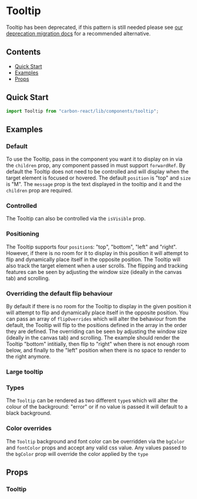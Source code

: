 

<Meta of={TooltipStories} />

# Tooltip

<DeprecationWarning>
Tooltip has been deprecated, if this pattern is still needed please see <a style={{color: "white"}} href="../?path=/docs/documentation-deprecation-migration--docs#recommended-alternatives">our deprecation migration docs</a> for a recommended alternative.
</DeprecationWarning>

## Contents

- [Quick Start](#quick-start)
- [Examples](#examples)
- [Props](#props)

## Quick Start

```javascript
import Tooltip from "carbon-react/lib/components/tooltip";
```

## Examples

### Default

To use the Tooltip, pass in the component you want it to display on in via the `children` prop, any component passed in
must support `forwardRef`. By default the Tooltip does not need to be controlled and will display when the target element
is focused or hovered. The default `position` is "top" and `size` is "M". The `message` prop is the text displayed in the
tooltip and it and the `children` prop are required.

<Canvas of={TooltipStories.Default} />

### Controlled

The Tooltip can also be controlled via the `isVisible` prop.

<Canvas of={TooltipStories.Controlled} />

### Positioning

The Tooltip supports four `position`s: "top", "bottom", "left" and "right". However, if there is no room for it to display
in this position it will attempt to flip and dynamically place itself in the opposite position. The Tooltip will also track
the target element when a user scrolls. The flipping and tracking features can be seen by adjusting the window size
(ideally in the canvas tab) and scrolling.

<Canvas of={TooltipStories.Positioning} />

### Overriding the default flip behaviour

By default if there is no room for the Tooltip to display in the given position it will attempt to flip and dynamically
place itself in the opposite position. You can pass an array of `flipOverrides` which will alter the behaviour from the
default, the Tooltip will flip to the positions defined in the array in the order they are defined. The overriding
can be seen by adjusting the window size (ideally in the canvas tab) and scrolling. The example should render the
Tooltip "bottom" intitially, then flip to "right" when there is not enough room below, and finally to the "left" position
when there is no space to render to the right anymore.

<Canvas of={TooltipStories.FlipBehaviourOverrides} />

### Large tooltip

<Canvas of={TooltipStories.LargeTooltip} />

### Types

The `Tooltip` can be rendered as two different `type`s which will alter the colour of the background: "error"
or if no value is passed it will default to a black background.

<Canvas of={TooltipStories.Types} />

### Color overrides

The `Tooltip` background and font color can be overridden via the `bgColor` and `fontColor` props and accept any valid
css value. Any values passed to the `bgColor` prop will override the color applied by the `type`

<Canvas of={TooltipStories.ColorOverrides} />

## Props

### Tooltip

<ArgTypes of={TooltipStories} />
